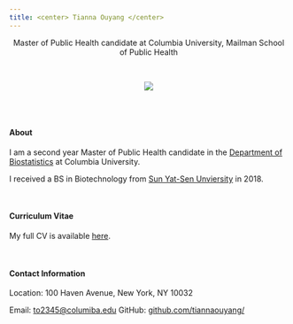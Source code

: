```yaml
---
title: <center> Tianna Ouyang </center>
---
```



<center> Master of Public Health candidate at Columbia University, Mailman School of Public Health </center>

<link rel="stylesheet" href="styles.css" type="text/css">
<link rel="stylesheet" href="academicons/css/academicons.min.css"/>
<link rel="apple-touch-icon" href="/image/icon.png">

<br>

<center>![](https://media.giphy.com/media/drXGoW1iudhKw/giphy.gif)</center>

<br><br>

#### About


I am a second year Master of Public Health candidate in the [Department of Biostatistics](https://www.mailman.columbia.edu/become-student/departments/biostatistics) at Columbia University.

I received a BS in Biotechnology from [Sun Yat-Sen Unviersity](http://www.sysu.edu.cn/2012/en/index.htm) in 2018. 

<br>

#### Curriculum Vitae
My full CV is available [here](downloads/[Tianna Ouyang] Resume.pdf).

<br>


#### Contact Information

Location: 100 Haven Avenue, New York, NY 10032

Email: [to2345@columiba.edu](mailto:columbia@columbia.edu)
GitHub: [github.com/tiannaouyang/](http://github.com/tiannaouyang/)
